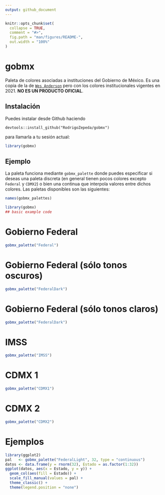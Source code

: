 ```yaml
---
output: github_document
---
```


<!-- README.md is generated from README.Rmd. Please edit that file -->

```r
knitr::opts_chunk$set(
  collapse = TRUE,
  comment = "#>",
  fig.path = "man/figures/README-",
  out.width = "100%"
)
```


# gobmx

<!-- badges: start -->
<!-- badges: end -->

Paleta de colores asociadas a instituciones del Gobierno de México. Es una copia
de la de [`Wes Anderson`](https://github.com/karthik/wesanderson) pero con los colores institucionales vigentes en 2021.
**NO ES UN PRODUCTO OFICIAL**. 

## Instalación

Puedes instalar desde Github haciendo

```r.
devtools::install_github("RodrigoZepeda/gobmx")
```

para llamarla a tu sesión actual:

```r
library(gobmx)
```


## Ejemplo

La paleta funciona mediante `gobmx_palette` donde puedes especificar si deseas
una paleta discreta (en general tienen pocos colores excepto `Federal` y `CDMX2`) o bien una continua que interpola valores entre dichos colores. Las paletas disponibles
son las siguientes:

```r
names(gobmx_palettes)
```

```r
library(gobmx)
## basic example code
```

# Gobierno Federal

```r
gobmx_palette("Federal")
```

# Gobierno Federal (sólo tonos oscuros)

```r
gobmx_palette("FederalDark")
```

# Gobierno Federal (sólo tonos claros)

```r
gobmx_palette("FederalDark")
```

# IMSS

```r
gobmx_palette("IMSS")
```

# CDMX 1

```r
gobmx_palette("CDMX1")
```

# CDMX 2

```r
gobmx_palette("CDMX2")
```

# Ejemplos

```r
library(ggplot2)
pal   <- gobmx_palette("FederalLight", 32, type = "continuous")
datos <- data.frame(y = rnorm(32), Estado = as.factor(1:32))
ggplot(datos, aes(x = Estado, y = y)) +
  geom_col(aes(fill = Estado)) +
  scale_fill_manual(values = pal) +
  theme_classic() +
  theme(legend.position = "none")
```
